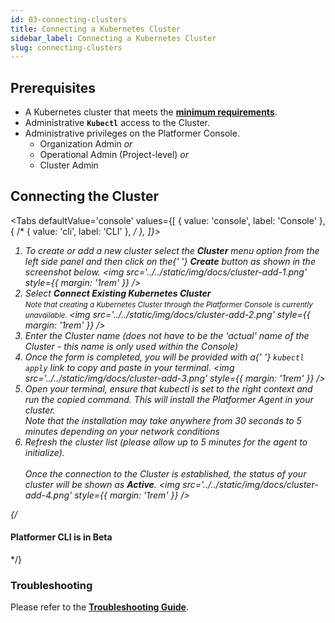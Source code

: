 ```yaml
---
id: 03-connecting-clusters
title: Connecting a Kubernetes Cluster
sidebar_label: Connecting a Kubernetes Cluster
slug: connecting-clusters
---
```



## Prerequisites

-   A Kubernetes cluster that meets the [**minimum requirements**](./cluster-requirements).
-   Administrative **`Kubectl`** access to the Cluster.
-   Administrative privileges on the Platformer Console.
    -   Organization Admin _or_
    -   Operational Admin (Project-level) _or_
    -   Cluster Admin

## Connecting the Cluster

<Tabs
    defaultValue='console'
    values={[
        { value: 'console', label: 'Console' },
        {
            /* { value: 'cli', label: 'CLI' }, */
        },
    ]}>
    <TabItem value='console'>
        <ol>
            <li>
                To create or add a new cluster select the <b>Cluster</b> menu
                option from the left side panel and then click on the{' '}
                <b>Create</b> button as shown in the screenshot below.
                <img
                    src='../../static/img/docs/cluster-add-1.png'
                    style={{ margin: '1rem' }}
                />
            </li>
            <li>
                Select <b>Connect Existing Kubernetes Cluster</b>
                <br />
                <small>
                    Note that creating a Kubernetes Cluster through the
                    Platformer Console is currently unavailable.
                </small>
                <img src='../../static/img/docs/cluster-add-2.png' style={{ margin: '1rem' }} />
            </li>
            <li>
                Enter the Cluster name (does not have to be the 'actual' name of
                the Cluster - this name is only used within the Console)
            </li>
            <li>
                Once the form is completed, you will be provided with a{' '}
                <code>kubectl apply</code> link to copy and paste in your
                terminal.
                <img
                    src='../../static/img/docs/cluster-add-3.png'
                    style={{ margin: '1rem' }}
                />
            </li>
            <li>
                Open your terminal, ensure that kubectl is set to the right
                context and run the copied command. This will install the
                Platformer Agent in your cluster. <br />
                <i>
                    Note that the installation may take anywhere from 30 seconds
                    to 5 minutes depending on your network conditions
                </i>
            </li>
            <li>
                Refresh the cluster list (please allow up to 5 minutes for the
                agent to initialize).
                <br />
                <br />
                Once the connection to the Cluster is established, the status of
                your cluster will be shown as <b>Active</b>.
                <img
                    src='../../static/img/docs/cluster-add-4.png'
                    style={{ margin: '1rem' }}
                />
            </li>
        </ol>
    </TabItem>
    {/* <TabItem value="cli">
      <h4>Platformer CLI is in Beta</h4>
    </TabItem> */}
</Tabs>

### Troubleshooting

Please refer to the [**Troubleshooting Guide**](./troubleshooting).

